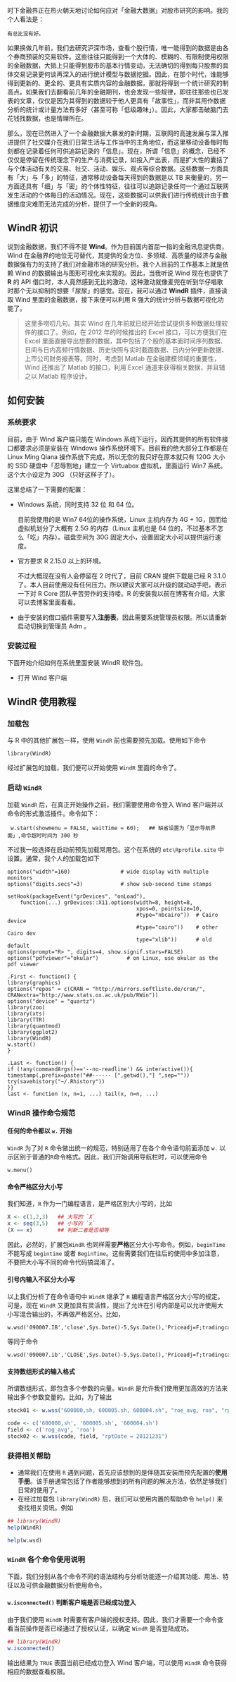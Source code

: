<!--
---
layout:   post
title:    "WindR介绍"
category: [金融 R]
tags:     
	- 金融
	- Wind
  - 数据
  - 股票
description: 
published: false
status:    process
---
-->

时下金融界正在热火朝天地讨论如何应对「金融大数据」对股市研究的影响。我的个人看法是：

    有总比没有好。
    
如果换做几年前，我们去研究沪深市场，查看个股行情，唯一能得到的数据是由各个券商预装的交易软件。这些往往只能得到一个大体的、模糊的、有限制使用权限的金融数据，大抵上只能得到股市的基本行情变动，无法确切的得到每只股票的具体交易记录更何谈再深入的进行统计模型与数据挖掘。因此，在那个时代，谁能够得到更新的、更全的、更具有实质内容的金融数据，那就将得到一个统计研究的制高点。如果我们去翻看前几年的金融期刊，也会发现一些规律，即往往那些也已发表的文章，仅仅是因为其得到的数据较于他人更具有「故事性」，而非其用作数据分析的统计或计量方法有多好（甚至可称「低级趣味」）。因此，大家都击破脑门去花钱找数据，也是情理所在。

那么，现在已然进入了一个金融数据大暴发的新时期，互联网的高速发展与深入推进提供了社交媒介在我们日常生活与工作当中的主角地位，而这里移动设备每时每刻都在记录着任何可供追踪记录的「信息」。现在，所谓「信息」的概念，已经不仅仅是停留在传统理念下的生产与消费记录，如投入产出表，而是扩大性的囊括了与个体活动有关的交易、社交、活动、娱乐、观点等综合数据。这些数据一方面具有「大」与「多」的特征，通常移动设备每天得到的数据是以 TB 来衡量的，另一方面还具有「细」与「密」的个体性特征，往往可以追踪记录任何一个通过互联网发生活动的个体每日的活动情况。现在，这些数据可以供我们进行传统统计由于数据维度灾难而无法完成的分析，提供了一个全新的视角。

<!-- more -->

## **WindR** 初识
说到金融数据，我们不得不提 **Wind**。作为目前国内首屈一指的金融讯息提供商，Wind 在金融界的地位无可替代，其提供的全方位、多领域、高质量的经济与金融数据强有力的支持了我们对金融市场的研究分析。我个人目前的工作基本上就是依赖 Wind 的数据输出与图形可视化来实现的。因此，当我听说 Wind 现在也提供了 **R** 的 API 借口时，本人竟然感到无比的激动，这种激动就像麦兜在听到华仔唱歌时那个无以抑制的想要「尿尿」的感觉。现在，我可以通过 **WindR** 插件，直接读取 Wind 里面的金融数据，接下来便可以利用 R 强大的统计分析与数据可视化功能了。

> 这里多唠叨几句。其实 Wind 在几年前就已经开始尝试提供多种数据处理软件的接口了。例如，在 2012 年的时候推出的 Excel 接口，可以方便我们在 Excel 里面直接导出想要的数据，其中包括了个股的基本面时间序列数据、日间与日内高频行情数据、历史快照与实时截面数据、日内分钟更新数据、上市公司财务报表等。同时，考虑到 Matlab 在金融建模领域的重要性，Wind 还推出了 Matlab 的接口，利用 Excel 通道来获得相关数据，并且辅之以 Matlab 程序设计。

## 如何安装
### 系统要求

目前，由于 Wind 客户端只能在 Windows 系统下运行，因而其提供的所有软件接口都要求必须是安装在 Windows 操作系统环境下。目前我的绝大部分工作都是在 Linux Ming Qiana 操作系统下完成，所以无奈的我只好在原本就只有 120G 大小的 SSD 硬盘中「忍辱割地」建立一个 Virtuabox 虚拟机，里面运行 Win7 系统。这个大小设定为 30G （只好这样子了）。

这里总结了一下需要的配置：

- Windows 系统，同时支持 32 位 和 64 位。

    目前我使用的是 Win7 64位的操作系统，Linux 主机内存为 4G + 1G，因而给虚拟机划分了大概有 2.5G 的内存（Linux 主机也是 64 位的，不过基本不怎么「吃」内存）。磁盘空间为 30G 固定大小，设置固定大小可以提供运行速度。
   
- 官方要求 R 2.15.0 以上的环境。

     不过大概现在没有人会停留在 2 时代了，目前 CRAN 提供下载是已经 R 3.1.0 了。本人目前使用没有任何压力。所以建议大家可以升级的就动动手吧，表示一下对 R Core 团队辛苦劳作的支持喽。R 的安装我以前在博客有介绍，大家可以去博客里面看看。
   
- 由于安装的借口插件需要写入**注册表**，因此需要系统管理员权限。所以请重新启动切换到管理员 Adm 。

### 安装过程

下面开始介绍如何在系统里面安装 WindR 软件包。

- 打开 Wind 客户端

<!--
   [![打开 Wind 客户端](/cn/assets/images/r-figures/2014-08-08-windr-jie-shao/img01,jpg)](/cn/assets/images/r-figures/2014-08-08-windr-jie-shao/img01,jpg)

- 在客户端左上角点击 `文件`，出现下拉框，选择 `修复插件` - 选择 `修复R插件`，得到下面的操作界面。

   [![修复插件](/cn/assets/images/r-figures/2014-08-08-windr-jie-shao/img02,jpg)](/cn/assets/images/r-figures/2014-08-08-windr-jie-shao/img02,jpg)

   [![修复插件2](/cn/assets/images/r-figures/2014-08-08-windr-jie-shao/img03,jpg)](/cn/assets/images/r-figures/2014-08-08-windr-jie-shao/img03,jpg)
 
- 根据提示，按任意键完成安装过程。这样，完整的 `WindR` 扩展包便成功在 R 中安装。接下来便是如何使用插件来辅佐研究。
-->

## WindR 使用教程

### 加载包
与 R 中的其他扩展包一样，使用 `WindR` 前也需要预先加载。使用如下命令

    library(WindR)

经过扩展包的加载，我们便可以开始使用 `WindR` 里面的命令了。

### 启动 `WindR`
加载 `WindR` 后，在真正开始操作之前，我们需要使用命令登入 Wind 客户端并以命令的形式激活插件。命令如下：

     w.start(showmenu = FALSE, waitTime = 60);   ## 缺省设置为「显示导航界面」,命令超时时间为 300 秒

不过我一般选择在启动前预先加载常用包。这个在系统的 `etc\Rprofile.site` 中设置。通常，我个人的加载包如下

    options("width"=160)                # wide display with multiple monitors
    options("digits.secs"=3)            # show sub-second time stamps
    
    setHook(packageEvent("grDevices", "onLoad"),
        function(...) grDevices::X11.options(width=8, height=8, 
                                             xpos=0, pointsize=10, 
                                             #type="nbcairo"))  # Cairo device
                                             #type="cairo"))    # other Cairo dev
                                             type="xlib"))      # old default                                           
    options(prompt="R> ", digits=4, show.signif.stars=FALSE)
    options("pdfviewer"="okular")         # on Linux, use okular as the pdf viewer
    
    .First <- function() {
    library(graphics)
    options("repos" = c(CRAN = "http://mirrors.softliste.de/cran/", CRANextra="http://www.stats.ox.ac.uk/pub/RWin"))
    options("device" = "quartz") 
    library(zoo)
    library(xts)
    library(TTR)
    library(quantmod)  
    library(ggplot2) 
    library(WindR)
    w.start()
    }
    
    .Last <- function() {
    if (!any(commandArgs()=='--no-readline') && interactive()){
    timestamp(,prefix=paste("##------ [",getwd(),"] ",sep=""))
    try(savehistory("~/.Rhistory"))
    }}
    last <- function (x, n=1, ...) tail(x, n=n, ...)
  
### WindR 操作命令规范
#### 任何的命令都以 `w.` 开始
`WindR` 为了对 `R` 命令做出统一的规范，特别适用了在各个命令语句前面添加 `w.` 以示区别于普通的`R`命令格式。因此，我们开始调用导航栏时，可以使用命令

    w.menu()

#### 命令严格区分大小写
我们知道，`R` 作为一门编程语言，是严格区别大小写的，比如
```r
X <- c(1,2,3)   ## 大写的 `X`
x <- seq(3,5)   ## 小写的 `x`
(X == x)        ## 判断二者是否相等
```
因此，必然的，扩展包`WindR` 也同样需要**严格**区分大小写命令。例如，`beginTime` 不能写成 `begintime` 或者 `BeginTime`。这些需要我们在往后的使用中多加注意，不要把大小写不同的命令代码搞混淆了。

#### 引号内输入不区分大小写
以上我们分析了在命令语句中 `WindR` 继承了 `R` 编程语言严格区分大小写的规定。可是，现在 `WindR` 又更加具有灵活性，提出了允许在引号内部是可以允许使用大小写混合输出的，不再做严格区分。比如，

    w.wsd('090007.IB','close',Sys.Date()-5,Sys.Date(),'Priceadj=F;tradingcalendar=NIB')
    
等同于命令

    w.wsd('090007.ib','CLOSE',Sys.Date()-5,Sys.Date(),'Priceadj=f;tradingcalendar=nib')

#### 支持数组形式的输入格式
所谓数组形式，即包含多个参数的向量。`WindR` 是允许我们使用更加高效的方法来输出多个参数变量的。比如，为了输出
```r
stock01 <- w.wss("600000,sh, 600005.sh, 600004.sh", "roe_avg, roa", "rptDate = 20121231")

code <- c('600000,sh', '600005.sh', '600004.sh')
field <- c('rog_avg', 'roa')
stock02 <- w.wss(code, field, "rptDate = 20121231")
```

### 获得相关帮助
- 通常我们在使用 `R` 遇到问题，首先应该想到的是伴随其安装而预先配置的**使用手册**。该手册通常包括了作者能够想到的所有问题的解决方法，依然足够我们日常的使用了。
- 在经过加载包 `library(WindR)` 后，我们可以使用内置的帮助命令 `help()` 来查找相关资讯。例如
```r
## library(WindR)
help(WindR)

help(w.wsd)
```
### `WindR` 各个命令使用说明
下面，我们分别从各个命令不同的语法结构与分析功能逐一介绍其功能、用法、特征以及可供金融数据分析使用命令。

#### `w.isconnected()` 判断客户端是否已经成功登入
由于我们使用 `WindR` 时需要有客户端的授权支持。因此，我们才需要一个命令查看当前操作是否已经通过了授权认证，以确定 `WindR` 是否登陆成功。
```r
## library(WindR)
w.isconnected()
```
输出结果为 `TRUE` 表面当前已经成功登入 Wind 客户端，可以使用 `WindR` 命令获得相应的数据查看权限。

    















